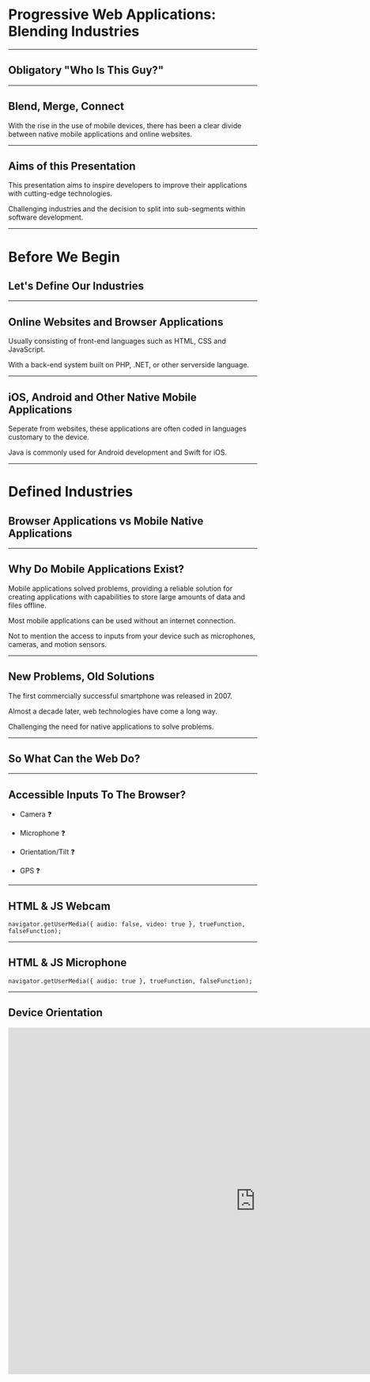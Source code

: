 # Progressive Web Applications: Blending Industries

---

## Obligatory "Who Is This Guy?"


<JackPritchard />

---

## Blend, Merge, Connect

With the rise in the use of mobile devices, there has been a clear divide between native mobile applications and online websites.

---

## Aims of this Presentation

This presentation aims to inspire developers to improve their applications with cutting-edge technologies.

Challenging industries and the decision to split into sub-segments within software development.

---

# Before We Begin

## Let's Define Our Industries

---

## Online Websites and Browser Applications

Usually consisting of front-end languages such as HTML, CSS and JavaScript.

With a back-end system built on PHP, .NET, or other serverside language.

---

## iOS, Android and Other Native Mobile Applications

Seperate from websites, these applications are often coded in languages customary to the device.

Java is commonly used for Android development and Swift for iOS.

---

# Defined Industries

## Browser Applications vs Mobile Native Applications

---

## Why Do Mobile Applications Exist?

Mobile applications solved problems, providing a reliable solution for creating applications with capabilities to store large amounts of data and files offline.

Most mobile applications can be used without an internet connection.

Not to mention the access to inputs from your device such as microphones, cameras, and motion sensors.

---

## New Problems, Old Solutions

The first commercially successful smartphone was released in 2007.

Almost a decade later, web technologies have come a long way.

Challenging the need for native applications to solve problems.

---

## So What Can the Web Do?

---

## Accessible Inputs To The Browser?

- Camera ❓

- Microphone ❓

- Orientation/Tilt ❓

- GPS ❓

---

## HTML & JS Webcam


`navigator.getUserMedia({ audio: false, video: true }, trueFunction, falseFunction);`

<Camera />

---

## HTML & JS Microphone


`navigator.getUserMedia({ audio: true }, trueFunction, falseFunction);`

<Microphone />

---

## Device Orientation

<iframe
	width="1000"
	height="700"
	src="https://www.youtube.com/embed/Jbel5D1rKtc"
	frameBorder="0"
	allow="autoplay; encrypted-media"
	allowFullScreen
/>

---

## Inputs

- Camera ✅

- Microphone ✅

- Orientation/Tilt ✅

- GPS ✅

---

## So We've Got Our Inputs

---

## What Solutions Do Browsers Have For Storage?

---

## Files - Service Workers

A service worker’s primary function is to intercept HTTP/HTTPS calls made by pages.

Service workers essentially act as proxy servers that sit between web applications, and the browser and network (when available).

Essentially it's client-side caching.

---

## Files - Service Workers


<PWADiagram />

##### Source: https://pjagajitprusty.github.io/PWD/

---

## Data Storage - IndexedDB

IndexedDB is an API that allows developers to store or locate records in the browser directly.


<IndexedDB />

---

## Current State of The Web

We are now entering an exciting time for the world wide web.

With access to inputs otherwise reserved for software, and the ability to store large amounts of data or files for offline use, we are now given the power to replicate the power of offline tools.

---

## And So Enters PWA

---

## Progressive Web Applications

Imagine a website that works offline and online.

A website that can be accessed in-browser or as if it were a native app, anywhere in the world, anytime.

---

## Progressive Web Applications

Progressive Web Applications leverage the technologies we've covered.

Embracing the concept of offline storage of data and files.

Accessible just as they would be any other piece of software.

Not only that, but we now, in-browser have access to the same inputs that native software applications have.

---

## Progressive Web Applications

"A Progressive Web App (PWA) is a web app that uses modern web capabilities to deliver an app-like experience to users." - ionicframework

The term PWA, coined by Google has seen a rise in popularity due to an increase in browser support for the essential technologies PWAs use.

---

## Visiting Google


<Google />

Fortunately I was given the opportunity to attend Google's team training days on Progressive Web Applications at their offices in London, back in 2017.

---

## Main Takeaways

- Progressive Web Applications aren't a new trend.
- They're a new concept that build on existing technologies.
- Caching information and presenting websites to users in a familiar design.
- A website can benefit from PWA technologies, even if not a complete PWA.

---

## Enough Talk, Let's See Some PWAs

---

## A PWA Case Study - George.com

![skeleton](./images/bottom_transition.png "skeleton")

![loaded](./images/bottom_listing.png "loaded")

Familiar Design?

---

## A PWA Case Study - George.com

- 3.8x - Faster average page load time
- 2x - Lower bounce rate
- 31% - Increase in Conversion Rate
- 20% - More page views per visit
- 28% - Longer average time on site for visits from Home screen

---

## PWA Case Study - app.starbucks.com


<StarbucksTweet />

---

## PWA Case Study - app.starbucks.com

Starbucks iOS: 146MB // Starbucks PWA: ~600KB

It’s 0.4% of the size.

The PWA is less than 1/243 the size of the Starbucks iOS application.

Then, of course on iOS it then also still has to install and boot up!

---

## Cool, Let's Make Our Own

### Expelled Skateboarding

---

## Expelled Skateboarding Demo

<iframe
	width="1000"
	height="700"
	src="https://www.youtube.com/embed/FIDP-_xhmj8"
	frameBorder="0"
	allow="autoplay; encrypted-media"
	allowFullScreen
/>

---

## Before We Dive In

### What needs be implemented to be considered a PWA?

- Registers a service worker
- Responds with a 200 when offline
- Contains some content when JavaScript is not available
- Uses HTTPS
- Redirects HTTP traffic to HTTPS
- The user can be prompted to install the web app
- Configured for a custom splash screen
- Address bar matches brand colours
- Has a `<meta name=”viewport”>` tag with width or initial-scale
- Content is sized correctly for the viewport
- Web Application on Android Homescreen

---

## How Are We Analysing The Project?

Google Chrome is host to numerous developer tools.

One of which is the ability to audit a webpage.

---

## Registers a service worker

Service workers act as a cache for the storage of web files in the browser, preventing the need for files to be downloaded several times on a site.

Service workers are enabled through the use of Javascript and will cache files in the directories specified.

---

## Registers a service worker

```
if ('serviceWorker' in navigator) {
	window.addEventListener('load', function() {
		navigator.serviceWorker.register('https://expelledskate.co.uk/sw.js').then(function(registration) {
			console.log('ServiceWorker registration successful with scope: ', registration.scope);
		}, function(err) {
			console.log('ServiceWorker registration failed: ', err);
		});
	});
}
```

---

## Registers a service worker

![Google Chrome console.log showing the installation of service worker](./images/service-worker-console.png "Google Chrome console.log showing the installation of service worker")

A service worker has been registered, this service worker is storing assets such as images, stylesheets, scripts and HTML files for offline use and to increase performance online.

---

## Responds with a 200 when offline

When navigated to without an internet connection, the site needs to respond with a 200 HTTP code.

Provide a fallback offline `.html` alternative if the site is built on Server side rendering languages.

---

## Responds with a 200 when offline


<Code200 />

---

## Contains some content when JavaScript is not available

When JavaScript is disabled in-browser, the following requests are made and complete when accessing the homepage of the Expelled Skateboarding site.

---

## Contains some content when JavaScript is not available

<iframe
	width="1000"
	height="700"
	src="https://www.youtube.com/embed/gaJ9Th40rWs"
	frameBorder="0"
	allow="autoplay; encrypted-media"
	allowFullScreen
/>

---

## Uses HTTPS

The Expelled Skateboarding site is hosted by DigitalOcean on a Virtual Private Server running Ubuntu 16.04.

The server uses Apache to configure the domain routing.

An SSL certificate was generated for the domain https://expelledskate.co.uk and added to the Apache configuration.

---

## Redirects HTTP traffic to HTTPS

There are no areas of the site that request HTTP protocols internally.

```
RewriteEngine On
RewriteCond %{HTTPS} off
RewriteRule (.*) https://%{HTTP_HOST}%{REQUEST_URI}
```

To ensure all requests on the site are made using HTTPS, Apache has been configured accordingly.

---

## The user can be prompted to install the web app

Users of the Expelled Skateboarding website may be prompted on mobile devices to notify them of the option to install the web app on their device.

The minimum requirement for prompting of installation of a web app is a web manifest file.

`http://expelledskate.co.uk/wp-content/themes/expelled_theme/img/favicons/site.webmanifest`

---

## Configured for a custom splash screen

A custom splash screen has been configured in the manifest file.

Icons are set at 192px by 192px, 384px by 384px and 512px by 512px.

---

## Configured for a custom splash screen

```
icons: [
	{
		src: "https://expelledskate.co.uk/wp-content/themes/expelled_theme/img/favicons/android-chrome-192x192.png",
		sizes: "192x192",
		type: "image/png"
	},
	{
		src: "https://expelledskate.co.uk/wp-content/themes/expelled_theme/img/favicons/android-chrome-384x384.png",
		sizes: "384x384",
		type: "image/png"
	},
	{
		src: "https://expelledskate.co.uk/wp-content/themes/expelled_theme/img/favicons/android-chrome-512x512.png",
		sizes: "512x512",
		type: "image/png"
	}
]
```

---

## Address bar matches brand colours

Again, the address bar has been set to match the brand colours, setting both the `background_color` and `theme_color` property to `#071930`.

```
{
    "background_color": "#071930",
    "theme_color": "#071930",
}
```

---

## Has a `<meta name=”viewport”>` tag with width or initial-scale

The head tag of each page includes favicons, title, and meta information.

This is where the meta name viewport is defined to scale at 1.0.

```
<head>
	<meta http-equiv="X-UA-Compatible" content="IE=edge,chrome=1">
	<meta name="viewport" content="width=device-width, initial-scale=1.0">
</head>
```

---

## Content is sized correctly for the viewport

The Expelled website is built mobile first.

Images and videos resize, no content overspills on the page.

---

## Web Application on Android Homescreen

Including a Web Application on Android Homescreen, introduces users to concepts they already understand.

This includes shortcuts on home screens, that will help blur the line between a native mobile app and a progressive web app.

This creates a smooth transition to PWA implementations.

---

<iframe
	width="1800"
	height="900"
	src="https://expelledskate.co.uk"
	frameBorder="0"
	allowFullScreen
/>

---

## Recap

- Registers a service worker ✅
- Responds with a 200 when offline ✅
- Contains some content when JavaScript is not available ✅
- Uses HTTPS ✅
- Redirects HTTP traffic to HTTPS ✅
- The user can be prompted to install the web app ✅
- Configured for a custom splash screen ✅
- Address bar matches brand colours ✅
- Has a `<meta name=”viewport”>` tag with width or initial-scale ✅
- Content is sized correctly for the viewport ✅
- Web Application on Android Homescreen ✅

---

## Are PWAs Compatible? - Service Workers

<iframe
	width="1800"
	height="800"
	src="https://jakearchibald.github.io/isserviceworkerready/index.html"
	frameBorder="0"
	allowFullScreen
/>

---

## Are PWAs Compatible? - Web Manifest Files

<iframe
	width="1800"
	height="800"
	src="https://caniuse.com/#feat=web-app-manifest"
	frameBorder="0"
	allowFullScreen
/>

---

## New Support - Apple

Since iOS 11.3, Apple now has support for service workers and progressive web application technologies.

This update in support will increase the scope of users that are able to take advantage of progressive website application technologies (service worker, manifest files, etc.).

---

## New Support - Microsoft


<MSStore />

Not only are website developers creating PWAs for the world wide web, mobile phones, but also desktop operating systems.

---

## PWA Rocks

<iframe
	width="1800"
	height="800"
	src="https://pwa.rocks/"
	frameBorder="0"
	allowFullScreen
/>

---

## Further Learning

- Henrik Joreteg - https://joreteg.com/blog/betting-on-the-web
- Google Case Studies - https://developers.google.com/web/showcase/
- Jeremy Keith - https://abookapart.com/products/going-offline
- Microsoft PWAs - https://docs.microsoft.com/en-us/microsoft-edge/progressive-web-apps/get-started
- PWA Stats - https://www.pwastats.com/
- React PWA Tutorial - https://medium.com/front-end-hacking/build-a-realtime-pwa-with-react-99e7b0fd3270

---

## Where to Use PWAs?

PWAs are beneficial to the majority of websites.

No user is going to suffer from cached files, unless files are constantly changing on a website.

In which case, if approached correctly, service workers can invalidate the cache and present new files.

---

## Where not to Use PWAs?

- Large applications such as mobile video games
- Existing client projects - Sometimes large refactoring
- With clients that don't share an understanding on the benefits of PWAs

---

## Bonus Slide: Style like a native application

<iframe
	width="1800"
	height="800"
	src="https://framework7.io/"
	frameBorder="0"
	allowFullScreen
/>

---

# Conclusion

Hopefully this talk has given you some food for thought.

I haven't presented a step-by-step tutorial on building a PWA.

I have simply touched on each requirement necessary to build a PWA in 2018.

---

# Conclusion

If you, like myself, are excited by what these new concepts and technologies allow developers to create, then I suggest further research into how you can implement a service worker into your sites today.

Everyone benefits from them, even sites that don't have offline functionality.

---

# 🗣

# Any Questions?

## Jack Pritchard

@whatjackhasmade

